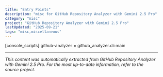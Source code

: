 ```yaml
---
title: "Entry Points"
description: "misc for GitHub Repository Analyzer with Gemini 2.5 Pro"
category: "misc"
project: "GitHub Repository Analyzer with Gemini 2.5 Pro"
lastUpdated: "2025-09-21"
tags: "misc,miscellaneous"
---
```


[console_scripts]
github-analyzer = github_analyzer.cli:main


---
*This content was automatically extracted from GitHub Repository Analyzer with Gemini 2.5 Pro. For the most up-to-date information, refer to the source project.*
